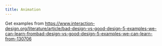 ```yaml
---
title: Animation
---
```


Get examples from https://www.interaction-design.org/literature/article/bad-design-vs-good-design-5-examples-we-can-learn-frombad-design-vs-good-design-5-examples-we-can-learn-from-130706
